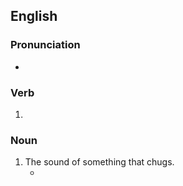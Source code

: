 ==English==

===Pronunciation===
* {{IPA|en|/ˈt͡ʃʌɡɪŋ/}}

===Verb===
{{head|en|verb form}}

# {{present participle of|en|chug|nocat=1}}

===Noun===
{{en-noun}}

# The sound of something that chugs.
#* {{quote-text|en|year=1997|author=Helen Papanikolas|title=A Greek Odyssey in the American West|page=5|passage=From the nearby rail yards came clangings, groanings, '''chuggings'''.}}